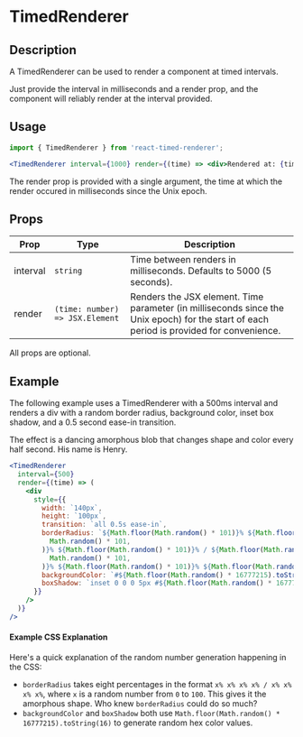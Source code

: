 
<Meta title="Docs/TimedRenderer" />

<h1>TimedRenderer</h1>

## Description

A TimedRenderer can be used to render a component at timed intervals.

Just provide the interval in milliseconds and a render prop, and the component will reliably render at the interval provided.

## Usage

```jsx
import { TimedRenderer } from 'react-timed-renderer';
```

```jsx
<TimedRenderer interval={1000} render={(time) => <div>Rendered at: {time + ', ' + new Date(time).toString()}</div>} />
```

The render prop is provided with a single argument, the time at which the render occured in milliseconds since the Unix epoch.

## Props

| Prop     | Type                            | Description                                                                                                                              |
| -------- | ------------------------------- | ---------------------------------------------------------------------------------------------------------------------------------------- |
| interval | `string`                        | Time between renders in milliseconds. Defaults to 5000 (5 seconds).                                                                      |
| render   | `(time: number) => JSX.Element` | Renders the JSX element. Time parameter (in milliseconds since the Unix epoch) for the start of each period is provided for convenience. |

All props are optional.

## Example

The following example uses a TimedRenderer with a 500ms interval and renders a div with a random border radius, background color, inset box shadow, and a 0.5 second ease-in transition.

The effect is a dancing amorphous blob that changes shape and color every half second. His name is Henry.

<Demo />

```jsx
<TimedRenderer
  interval={500}
  render={(time) => (
    <div
      style={{
        width: `140px`,
        height: `100px`,
        transition: `all 0.5s ease-in`,
        borderRadius: `${Math.floor(Math.random() * 101)}% ${Math.floor(Math.random() * 101)}% ${Math.floor(
          Math.random() * 101,
        )}% ${Math.floor(Math.random() * 101)}% / ${Math.floor(Math.random() * 101)}% ${Math.floor(
          Math.random() * 101,
        )}% ${Math.floor(Math.random() * 101)}% ${Math.floor(Math.random() * 101)}%`,
        backgroundColor: `#${Math.floor(Math.random() * 16777215).toString(16)}`,
        boxShadow: `inset 0 0 0 5px #${Math.floor(Math.random() * 16777215).toString(16)}`,
      }}
    />
  )}
/>
```

#### Example CSS Explanation

Here's a quick explanation of the random number generation happening in the CSS:

- `borderRadius` takes eight percentages in the format `x% x% x% x% / x% x% x% x%`, where `x` is a random number from `0` to `100`. This gives it the amorphous shape. Who knew `borderRadius` could do so much?
- `backgroundColor` and `boxShadow` both use `Math.floor(Math.random() * 16777215).toString(16)` to generate random hex color values.
